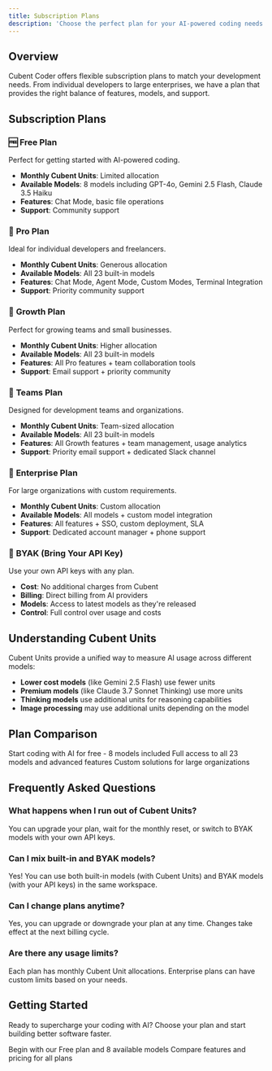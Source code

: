 ```yaml
---
title: Subscription Plans
description: 'Choose the perfect plan for your AI-powered coding needs'
---
```


## Overview

Cubent Coder offers flexible subscription plans to match your development needs. From individual developers to large enterprises, we have a plan that provides the right balance of features, models, and support.

## Subscription Plans

### 🆓 **Free Plan**
Perfect for getting started with AI-powered coding.

- **Monthly Cubent Units**: Limited allocation
- **Available Models**: 8 models including GPT-4o, Gemini 2.5 Flash, Claude 3.5 Haiku
- **Features**: Chat Mode, basic file operations
- **Support**: Community support

### 💎 **Pro Plan**
Ideal for individual developers and freelancers.

- **Monthly Cubent Units**: Generous allocation
- **Available Models**: All 23 built-in models
- **Features**: Chat Mode, Agent Mode, Custom Modes, Terminal Integration
- **Support**: Priority community support

### 🚀 **Growth Plan**
Perfect for growing teams and small businesses.

- **Monthly Cubent Units**: Higher allocation
- **Available Models**: All 23 built-in models
- **Features**: All Pro features + team collaboration tools
- **Support**: Email support + priority community

### 👥 **Teams Plan**
Designed for development teams and organizations.

- **Monthly Cubent Units**: Team-sized allocation
- **Available Models**: All 23 built-in models
- **Features**: All Growth features + team management, usage analytics
- **Support**: Priority email support + dedicated Slack channel

### 🏢 **Enterprise Plan**
For large organizations with custom requirements.

- **Monthly Cubent Units**: Custom allocation
- **Available Models**: All models + custom model integration
- **Features**: All features + SSO, custom deployment, SLA
- **Support**: Dedicated account manager + phone support

### 🔑 **BYAK (Bring Your API Key)**
Use your own API keys with any plan.

- **Cost**: No additional charges from Cubent
- **Billing**: Direct billing from AI providers
- **Models**: Access to latest models as they're released
- **Control**: Full control over usage and costs

## Understanding Cubent Units

Cubent Units provide a unified way to measure AI usage across different models:

- **Lower cost models** (like Gemini 2.5 Flash) use fewer units
- **Premium models** (like Claude 3.7 Sonnet Thinking) use more units
- **Thinking models** use additional units for reasoning capabilities
- **Image processing** may use additional units depending on the model

## Plan Comparison

<CardGroup cols={3}>
  <Card
    title="Free Plan"
    icon="gift"
    href="https://cubent.dev/signup"
  >
    Start coding with AI for free - 8 models included
  </Card>
  <Card
    title="Pro Plan"
    icon="star"
    href="https://cubent.dev/pricing"
  >
    Full access to all 23 models and advanced features
  </Card>
  <Card
    title="Enterprise"
    icon="building"
    href="https://cubent.dev/contact"
  >
    Custom solutions for large organizations
  </Card>
</CardGroup>

## Frequently Asked Questions

### What happens when I run out of Cubent Units?
You can upgrade your plan, wait for the monthly reset, or switch to BYAK models with your own API keys.

### Can I mix built-in and BYAK models?
Yes! You can use both built-in models (with Cubent Units) and BYAK models (with your API keys) in the same workspace.

### Can I change plans anytime?
Yes, you can upgrade or downgrade your plan at any time. Changes take effect at the next billing cycle.

### Are there any usage limits?
Each plan has monthly Cubent Unit allocations. Enterprise plans can have custom limits based on your needs.

## Getting Started

Ready to supercharge your coding with AI? Choose your plan and start building better software faster.

<CardGroup cols={2}>
  <Card
    title="Start Free"
    icon="rocket"
    href="https://cubent.dev/signup"
  >
    Begin with our Free plan and 8 available models
  </Card>
  <Card
    title="View All Plans"
    icon="chart-bar"
    href="https://cubent.dev/pricing"
  >
    Compare features and pricing for all plans
  </Card>
</CardGroup>
